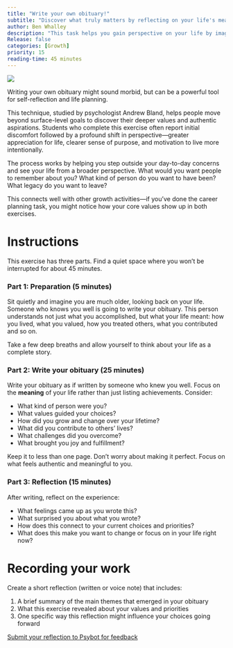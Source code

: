 ```yaml
---
title: "Write your own obituary!"
subtitle: "Discover what truly matters by reflecting on your life's meaning"
author: Ben Whalley
description: "This task helps you gain perspective on your life by imagining how it might be remembered. By writing your own obituary, you'll clarify your values, reflect on what gives your life meaning, and consider what changes you might want to make."
Release: false
categories: [Growth]
priority: 15
reading-time: 45 minutes
---
```


![](../images/DALL·E%202024-09-06%2011.57.52%20-%20A%20terrifying,%20female%20professor%20sitting%20at%20a%20cluttered%20desk,%20with%20an%20Edgar%20Allan%20Poe-inspired%20gothic%20atmosphere.%20The%20professor%20has%20sharp,%20intense%20featu.webp)

Writing your own obituary might sound morbid, but can be a powerful tool for self-reflection and life planning. 

This technique, studied by psychologist Andrew Bland, helps people move beyond surface-level goals to discover their deeper values and authentic aspirations. Students who complete this exercise often report initial discomfort followed by a profound shift in perspective—greater appreciation for life, clearer sense of purpose, and motivation to live more intentionally.

The process works by helping you step outside your day-to-day concerns and see your life from a broader perspective. What would you want people to remember about you? What kind of person do you want to have been? What legacy do you want to leave?

This connects well with other growth activities—if you've done the career planning task, you might notice how your core values show up in both exercises.

# Instructions

:::{.instruction}

This exercise has three parts. Find a quiet space where you won't be interrupted for about 45 minutes.

### Part 1: Preparation (5 minutes)

Sit quietly and imagine you are much older, looking back on your life. Someone who knows you well is going to write your obituary. This person understands not just what you accomplished, but what your life meant:  how you lived, what you valued, how you treated others, what you contributed and so on.

Take a few deep breaths and allow yourself to think about your life as a complete story.

### Part 2: Write your obituary (25 minutes)

Write your obituary as if written by someone who knew you well. Focus on the **meaning** of your life rather than just listing achievements. Consider:

- What kind of person were you?
- What values guided your choices?
- How did you grow and change over your lifetime?
- What did you contribute to others' lives?
- What challenges did you overcome?
- What brought you joy and fulfillment?

Keep it to less than one page. 
Don't worry about making it perfect. Focus on what feels authentic and meaningful to you.

### Part 3: Reflection (15 minutes)

After writing, reflect on the experience:

- What feelings came up as you wrote this?
- What surprised you about what you wrote?
- How does this connect to your current choices and priorities?
- What does this make you want to change or focus on in your life right now?

:::

# Recording your work

:::{.instruction}

Create a short reflection (written or voice note) that includes:

1. A brief summary of the main themes that emerged in your obituary
2. What this exercise revealed about your values and priorities
3. One specific way this reflection might influence your choices going forward

[Submit your reflection to Psybot for feedback](https://psybot.llemma.net/add/){.submit-work .btn .btn-primary}

:::


<!--

# Information for giving feedback to students on the task:

## What to look for in good responses:

**Obituary content:**
- Focus on character and relationships rather than just achievements
- Evidence of values and personal growth
- Authentic voice that reflects genuine self-reflection
- Balance between aspirations and realistic self-awareness

**Reflection quality:**
- Honest acknowledgment of emotions during the exercise
- Specific insights about values or life priorities
- Clear connection between the exercise and current life choices
- Concrete plans for change or growth

## Common patterns:

**Initial responses often include:**
- Some discomfort with the exercise
- Difficulty knowing where to start
- Focus on career achievements initially

**Deeper responses typically show:**
- Shift toward relationships and personal qualities
- Recognition of gap between current life and ideal life
- Clearer sense of what matters most
- Motivation for authentic living

## Red flags:
- Purely achievement-focused obituary with no personal reflection
- Dismissive attitude toward the exercise
- No connection between reflection and current choices
- Extremely unrealistic or grandiose self-description

-->